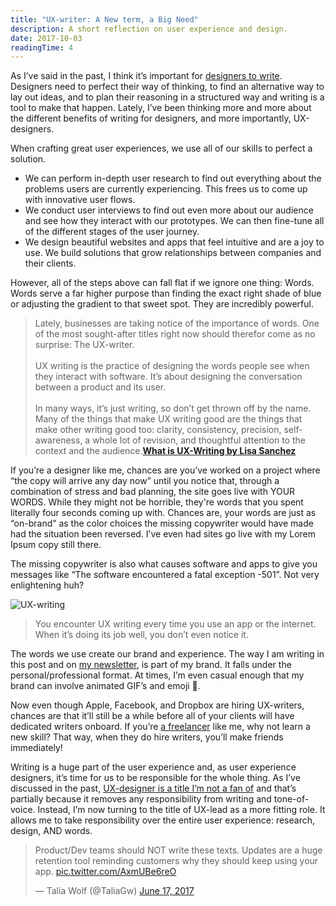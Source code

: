 ```yaml
---
title: "UX-writer: A New term, a Big Need"
description: A short reflection on user experience and design.
date: 2017-10-03
readingTime: 4
---
```


As I’ve said in the past, I think it’s important for [designers to write](https://antonsten.com/designers-write/). Designers need to perfect their way of thinking, to find an alternative way to lay out ideas, and to plan their reasoning in a structured way and writing is a tool to make that happen. Lately, I’ve been thinking more and more about the different benefits of writing for designers, and more importantly, UX-designers.

When crafting great user experiences, we use all of our skills to perfect a solution.
- We can perform in-depth user research to find out everything about the problems users are currently experiencing. This frees us to come up with innovative user flows.
- We conduct user interviews to find out even more about our audience and see how they interact with our prototypes. We can then fine-tune all of the different stages of the user journey.
- We design beautiful websites and apps that feel intuitive and are a joy to use. We build solutions that grow relationships between companies and their clients.

However, all of the steps above can fall flat if we ignore one thing: Words. Words serve a far higher purpose than finding the exact right shade of blue or adjusting the gradient to that sweet spot. They are incredibly powerful.

>Lately, businesses are taking notice of the importance of words. One of the most sought-after titles right now should therefor come as no surprise: The UX-writer. <br><br>UX writing is the practice of designing the words people see when they interact with software. It’s about designing the conversation between a product and its user.<br><br>
In many ways, it’s just writing, so don’t get thrown off by the name. Many of the things that make UX writing good are the things that make other writing good too: clarity, consistency, precision, self-awareness, a whole lot of revision, and thoughtful attention to the context and the audience.**[What is UX-Writing by Lisa Sanchez](https://medium.com/@lmsanchez/what-is-ux-writing-1eb71b0f0606)**

If you’re a designer like me, chances are you’ve worked on a project where “the copy will arrive any day now” until you notice that, through a combination of stress and bad planning, the site goes live with YOUR WORDS. While they might not be horrible, they're words that you spent literally four seconds coming up with. Chances are, your words are just as “on-brand” as the color choices the missing copywriter would have made had the situation been reversed. I’ve even had sites go live with my Lorem Ipsum copy still there.

The missing copywriter is also what causes software and apps to give you messages like “The software encountered a fatal exception -501”. Not very enlightening huh?

![UX-writing](appstore.jpg)

>You encounter UX writing every time you use an app or the internet. When it’s doing its job well, you don’t even notice it.

The words we use create our brand and experience. The way I am writing in this post and on [my newsletter](https://antonsten.com/newsletter), is part of my brand. It falls under the personal/professional format. At times, I’m even casual enough that my brand can involve animated GIF’s and emoji 👯.

Now even though Apple, Facebook, and Dropbox are hiring UX-writers, chances are that it’ll still be a while before all of your clients will have dedicated writers onboard. If you’re [a freelancer](https://antonsten.com/books/masteringfreelance/) like me, why not learn a new skill? That way, when they do hire writers, you’ll make friends immediately!

Writing is a huge part of the user experience and, as user experience designers, it’s time for us to be responsible for the whole thing. As I’ve discussed in the past, [UX-designer is a title I’m not a fan of](https://antonsten.com/ux-designer/) and that’s partially because it removes any responsibility from writing and tone-of-voice. Instead, I’m now turning to the title of UX-lead as a more fitting role. It allows me to take responsibility over the entire user experience: research, design, AND words.

<blockquote class="twitter-tweet" data-lang="en"><p lang="en" dir="ltr">Product/Dev teams should NOT write these texts. Updates are a huge retention tool reminding customers why they should keep using your app. <a href="https://t.co/AxmUBe6reO">pic.twitter.com/AxmUBe6reO</a></p>&mdash; Talia Wolf (@TaliaGw) <a href="https://twitter.com/TaliaGw/status/876151571029131264?ref_src=twsrc%5Etfw">June 17, 2017</a></blockquote> <script async src="//platform.twitter.com/widgets.js" charset="utf-8"></script>